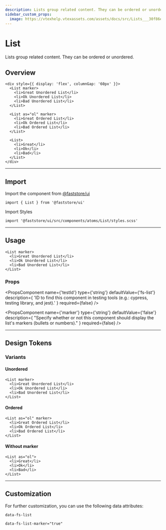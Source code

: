 ```yaml
---
description: Lists group related content. They can be ordered or unordered.
sidebar_custom_props:
  image: https://vtexhelp.vtexassets.com/assets/docs/src/Lists___30f86e23fa668d02441cd1173fc000a9.png
---
```



# List

Lists group related content. They can be ordered or unordered.

## Overview

```tsx live
<div style={{ display: 'flex', columnGap: '60px' }}>
  <List marker>
    <li>Great Unordered List</li>
    <li>Ok Unordered List</li>
    <li>Bad Unordered List</li>
  </List>

  <List as="ol" marker>
    <li>Great Ordered List</li>
    <li>Ok Ordered List</li>
    <li>Bad Ordered List</li>
  </List>

  <List>
    <li>Great</li>
    <li>Ok</li>
    <li>Bad</li>
  </List>
</div>
```

---

## Import

Import the component from <a href="https://www.faststore.dev/reference/ui/get-started-faststore-ui">@faststore/ui</a>

```tsx
import { List } from '@faststore/ui'
```

Import Styles

```tsx
import '@faststore/ui/src/components/atoms/List/styles.scss'
```

---

## Usage

```tsx live
<List marker>
  <li>Great Unordered List</li>
  <li>Ok Unordered List</li>
  <li>Bad Unordered List</li>
</List>
```

### Props

<PropsComponent
  name={'testId'}
  type={'string'}
  defaultValue={'fs-list'}
  description={
    'ID to find this component in testing tools (e.g.: cypress, testing library, and jest).'
  }
  required={false}
/>

<PropsComponent
  name={'marker'}
  type={'string'}
  defaultValue={'false'}
  description={
    "Specify whether or not this component should display the list's markers (bullets or numbers)."
  }
  required={false}
/>

---

## Design Tokens

<TokenTable>
  <TokenRow token="--fs-list-style-unordered" value="initial" />
  <TokenRow token="--fs-list-style-ordered" value="decimal" />
</TokenTable>

### Variants

#### Unordered

```tsx live
<List marker>
  <li>Great Unordered List</li>
  <li>Ok Unordered List</li>
  <li>Bad Unordered List</li>
</List>
```

#### Ordered

```tsx live
<List as="ol" marker>
  <li>Great Ordered List</li>
  <li>Ok Ordered List</li>
  <li>Bad Ordered List</li>
</List>
```

#### Without marker

```tsx live
<List as="ol">
  <li>Great</li>
  <li>Ok</li>
  <li>Bad</li>
</List>
```

---

## Customization

For further customization, you can use the following data attributes:

`data-fs-list`

`data-fs-list-marker="true"`
